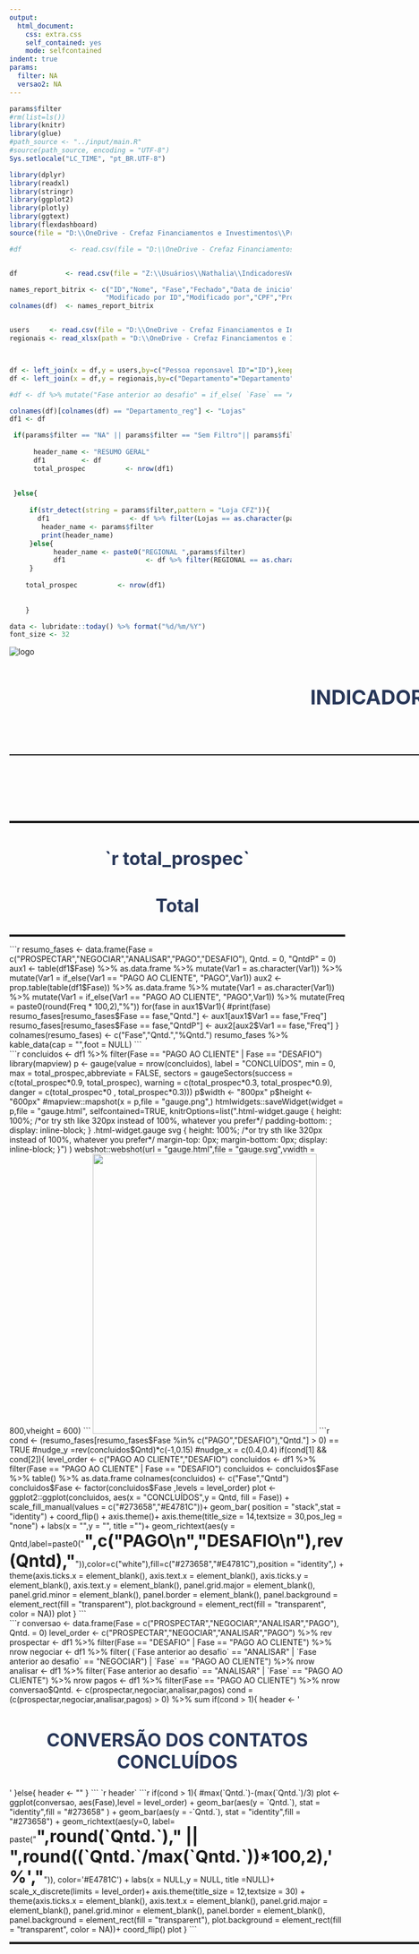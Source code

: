 ```yaml
---
output:
  html_document:
    css: extra.css
    self_contained: yes
    mode: selfcontained
indent: true
params:
  filter: NA
  versao2: NA 
---
```



<style type="text/css">
.main-container {
  max-width: 1920px;
  margin-left: auto;
  margin-right: auto;
}
</style>


```r
params$filter
#rm(list=ls())
library(knitr)
library(glue)
#path_source <- "../input/main.R"
#source(path_source, encoding = "UTF-8")
Sys.setlocale("LC_TIME", "pt_BR.UTF-8")

library(dplyr)
library(readxl)
library(stringr)
library(ggplot2)
library(plotly)
library(ggtext)
library(flexdashboard)
source(file = "D:\\OneDrive - Crefaz Financiamentos e Investimentos\\Projeto_Leads_Bitrix\\Dash_Leads_Britrix\\funcoes.R",encoding = "UTF-8")

#df            <- read.csv(file = "D:\\OneDrive - Crefaz Financiamentos e Investimentos\\Projeto_Leads_Bitrix\\Dash_Leads_Britrix\\dados\\report-bitrix.csv",sep = ";")


df            <- read.csv(file = "Z:\\Usuários\\Nathalia\\IndicadoresVendasBitrix\\report-bitrix.csv",sep = ";")

names_report_bitrix <- c("ID","Nome", "Fase","Fechado","Data de inicio","Pessoa reponsavel ID","Pessoa responsável","Criado em","Modificado em",
                        "Modificado por ID","Modificado por","CPF","Produto Crefaz","Valor do emprestimo","Desafio","Fase automacao","Fase anterior ao desafio","Lead Fonte","Origem do Cliente","Contato Primeiro nome","Contato sobrenome","Contato Fonte","Data prevista de fechamento","Data Negociar","Data Analisar","Data prospectar","Comentario")
colnames(df)  <- names_report_bitrix


users     <- read.csv(file = "D:\\OneDrive - Crefaz Financiamentos e Investimentos\\Projeto_Leads_Bitrix\\Dash_Leads_Britrix\\dados\\users.csv",sep = ";")   
regionais <- read_xlsx(path = "D:\\OneDrive - Crefaz Financiamentos e Investimentos\\Projeto_Leads_Bitrix\\Dash_Leads_Britrix\\dados\\regionais.xlsx",sheet = "Planilha1")



df <- left_join(x = df,y = users,by=c("Pessoa reponsavel ID"="ID"),keep=TRUE,suffix = c("_LEADS","_users"))
df <- left_join(x = df,y = regionais,by=c("Departamento"="Departamento"),keep=TRUE,suffix = c("_LEADS","_reg"))

#df <- df %>% mutate("Fase anterior ao desafio" = if_else( `Fase` == "ANALISAR","ANALISAR",`Fase anterior ao desafio`))

colnames(df)[colnames(df) == "Departamento_reg"] <- "Lojas"
df1 <- df

 if(params$filter == "NA" || params$filter == "Sem Filtro"|| params$filter =="RESUMO GERAL"){
      
      header_name <- "RESUMO GERAL"
      df1         <- df
      total_prospec          <- nrow(df1)
    
      
 }else{
    
     if(str_detect(string = params$filter,pattern = "Loja CFZ")){
       df1                    <- df %>% filter(Lojas == as.character(params$filter))
        header_name <- params$filter
        print(header_name)
     }else{
           header_name <- paste0("REGIONAL ",params$filter)
           df1                    <- df %>% filter(REGIONAL == as.character(params$filter))
     }
    
    total_prospec          <- nrow(df1)
   
   
    }

data <- lubridate::today() %>% format("%d/%m/%Y")
font_size <- 32
```



<div class='parent', style="width: 1920px;"> 


<div class="left"><img src='logo.png' alt='logo'/></div>
<h1  style="color:#273658;font-weight:bold;text-align:center;padding-top:-20px;font-size:36px"> INDICADORES DO FLUXO DE VENDAS DO BITRIX  </h1>
<div class="right" style="color:#273658;font-size:18px;font-weight:bold;text-align:center;">`r data` <br> DATA DE REFERÊNCIA</div>
<hr style="width:100%;text-align:center;margin-left:0;height:2px;color:#652B91;border-width: 1px;">
<h2 style="color:#E4781C;text-align:center;font-weight:bold;font-size:34px"> `r header_name` </h2>
<hr style="width:100%;text-align:center;margin-left:0;height:4px;color:#652B91;border-width: 1px;">



<div class='child inline-block-child' style="width: 600px;font-size:`r font_size`px;"> 
<h1 style="color:#273658;text-align:center;font-weight:bold;font-size:32px">  `r total_prospec`  </h1> 
<h3 style="color:#273658;text-align:center;font-weight:bold;font-size:32px">  Total  </h3>  
<hr style="width:100%;text-align:center;margin-left:0;height:4px;color:#652B91;border-width: 2px;">

```r
resumo_fases           <- data.frame(Fase = c("PROSPECTAR","NEGOCIAR","ANALISAR","PAGO","DESAFIO"), Qntd. = 0, "QntdP" = 0)
    
    
    aux1                   <- table(df1$Fase) %>% as.data.frame %>% 
      mutate(Var1 = as.character(Var1)) %>% 
      mutate(Var1 = if_else(Var1 == "PAGO AO CLIENTE", "PAGO",Var1))
    
    aux2                   <- prop.table(table(df1$Fase)) %>% 
      as.data.frame %>% 
      mutate(Var1 = as.character(Var1)) %>% 
      mutate(Var1 = if_else(Var1 == "PAGO AO CLIENTE", "PAGO",Var1)) %>%
      mutate(Freq = paste0(round(Freq * 100,2),"%"))
    
  
    for(fase in aux1$Var1){
      #print(fase)
      resumo_fases[resumo_fases$Fase == fase,"Qntd."] <- aux1[aux1$Var1 == fase,"Freq"]
      resumo_fases[resumo_fases$Fase == fase,"QntdP"] <- aux2[aux2$Var1 == fase,"Freq"]
      
    }
    
    colnames(resumo_fases) <- c("Fase","Qntd.","%Qntd.")  
   

    resumo_fases %>% kable_data(cap = "",foot = NULL)

```

</div>
<div class='child inline-block-child'  style="width: 600px;font-size:`r font_size`px;"> 


```r
concluidos             <- df1 %>% filter(Fase == "PAGO AO CLIENTE" | Fase == "DESAFIO")
library(mapview)
p <- gauge(value = nrow(concluidos), 
          label = "CONCLUÍDOS",
          min = 0, 
          max = total_prospec,abbreviate = FALSE, 
          sectors = gaugeSectors(success = c(total_prospec*0.9, total_prospec), 
                                 warning = c(total_prospec*0.3, total_prospec*0.9),
                                 danger  = c(total_prospec*0   , total_prospec*0.3)))
p$width   <- "800px"
p$height  <- "600px"

#mapview::mapshot(x = p,file = "gauge.png",)

htmlwidgets::saveWidget(widget = p,file = "gauge.html", selfcontained=TRUE, knitrOptions=list(".html-widget.gauge {
  height: 100%; /*or try sth like 320px instead of 100%, whatever you prefer*/
  padding-bottom: ;
  display: inline-block;
}

.html-widget.gauge svg {
  height: 100%; /*or try sth like 320px instead of 100%, whatever you prefer*/
  margin-top: 0px;
  margin-bottom: 0px;
  display: inline-block;
}") )
webshot::webshot(url = "gauge.html",file  = "gauge.svg",vwidth = 800,vheight = 600)



```

<img src='gauge.png' width="400" height="500" />



```r

cond <- (resumo_fases[resumo_fases$Fase %in% c("PAGO","DESAFIO"),"Qntd."] > 0) == TRUE
#nudge_y =rev(concluidos$Qntd)*c(-1,0.15)
 #nudge_x = c(0.4,0.4)
if(cond[1] && cond[2]){
   level_order <- c("PAGO AO CLIENTE","DESAFIO")

    concluidos             <- df1 %>% filter(Fase == "PAGO AO CLIENTE" | Fase == "DESAFIO")
    concluidos             <- concluidos$Fase %>% table() %>% as.data.frame
    colnames(concluidos)   <- c("Fase","Qntd")
    concluidos$Fase        <- factor(concluidos$Fase ,levels = level_order)
   plot <- ggplot2::ggplot(concluidos, aes(x = "CONCLUÍDOS",y = Qntd, fill = Fase)) +
     scale_fill_manual(values = c("#273658","#E4781C"))+
     geom_bar( position = "stack",stat = "identity") +
     coord_flip() +
     axis.theme()+
     axis.theme(title_size = 14,textsize = 30,pos_leg = "none") +
     labs(x = "",y = "", title ="")+
     geom_richtext(aes(y = Qntd,label=paste0("<b style='font-size:30px'>",c("PAGO\n","DESAFIO\n"),rev(Qntd),"</b>")),color=c("white"),fill=c("#273658","#E4781C"),position = "identity",) +
     theme(axis.ticks.x = element_blank(),
           axis.text.x = element_blank(),
           axis.ticks.y = element_blank(),
           axis.text.y = element_blank(),
           panel.grid.major = element_blank(),
           panel.grid.minor = element_blank(),
           panel.border = element_blank(),
           panel.background = element_rect(fill = "transparent"),
           plot.background = element_rect(fill = "transparent", color = NA))
    plot
  
  
}
```

</div>
<div class='child inline-block-child'  style="width: 600px;font-size:`r font_size`px;"> 




```r
 conversao           <- data.frame(Fase = c("PROSPECTAR","NEGOCIAR","ANALISAR","PAGO"), Qntd. = 0)
  level_order <- c("PROSPECTAR","NEGOCIAR","ANALISAR","PAGO") %>% rev
  
  prospectar          <- df1 %>% 
    filter(Fase == "DESAFIO" | Fase == "PAGO AO CLIENTE")  %>% nrow
  
  negociar            <- df1 %>% 
    filter( (`Fase anterior ao desafio` == "ANALISAR" | `Fase anterior ao desafio` == "NEGOCIAR") | `Fase` == "PAGO AO CLIENTE") %>% nrow
  
  analisar            <- df1 %>% filter(`Fase anterior ao desafio` == "ANALISAR" | `Fase` == "PAGO AO CLIENTE") %>% nrow
  
  pagos               <- df1 %>% filter(Fase == "PAGO AO CLIENTE") %>% nrow
  
  conversao$Qntd.     <- c(prospectar,negociar,analisar,pagos) 
  
  cond = (c(prospectar,negociar,analisar,pagos) > 0) %>% sum

  if(cond > 1){
    header <- '<h2 style="color:#273658;text-align:center;font-weight:bold;font-size:32px">  CONVERSÃO DOS CONTATOS CONCLUÍDOS  </h2>'
  }else{
    
    header <- ""
    
  }
  
```  

`r header`
```r



 
  if(cond > 1){
#max(`Qntd.`)-(max(`Qntd.`)/3)
    plot <- ggplot(conversao, aes(Fase),level = level_order) +
      geom_bar(aes(y =  `Qntd.`), stat = "identity",fill = "#273658" ) + 
      geom_bar(aes(y = -`Qntd.`), stat = "identity",fill = "#273658") +
      geom_richtext(aes(y=0, label= paste("<b style='font-size:30px'>",round(`Qntd.`)," || ",round((`Qntd.`/max(`Qntd.`))*100,2),'%',"</b>")),
                color='#E4781C') +
      labs(x = NULL,y = NULL, title =NULL)+
      scale_x_discrete(limits = level_order)+
      axis.theme(title_size = 12,textsize = 30) +
      theme(axis.ticks.x = element_blank(),
            axis.text.x = element_blank(),
            panel.grid.major = element_blank(),
            panel.grid.minor = element_blank(),
            panel.border = element_blank(),
            panel.background = element_rect(fill = "transparent"),
            plot.background = element_rect(fill = "transparent", color = NA))+
      coord_flip()
    plot
   
}

```


</div>
<hr style="width:100%;text-align:center;margin-left:0;height:4px;color:#652B91;border-width: 2px;">

</div>



